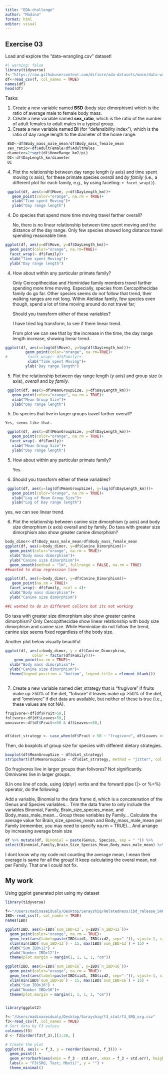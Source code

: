 ```yaml
---
title: "EDA-challenge"
author: "Madina"
format: html
editor: visual
---
```


## Exercise 03

Load and explore the “data-wrangling.csv” dataset!

```r
#| warning: false
library(tidyverse)
f<-"https://raw.githubusercontent.com/difiore/ada-datasets/main/data-wrangling.csv"
df<-read_csv(f, col_names = TRUE)
names(df)
head(df)
```

Tasks:

1.  Create a new variable named **BSD** (body size dimorphism) which is the ratio of average male to female body mass.
2.  Create a new variable named **sex_ratio**, which is the ratio of the number of adult females to adult males in a typical group.
3.  Create a new variable named **DI** (for “defensibility index”), which is the ratio of day range length to the diameter of the home range.

```r
 BSD<-df$Body_mass_male_mean/df$Body_mass_female_mean
 sex_ratio<-df$AdultFemale/df$AdultMales
 diameter=2*sqrt(df$HomeRange_km2/pi)
 DI<-df$DayLength_km/diameter
 DI
```

4.  Plot the relationship between day range length (y axis) and time spent moving (x axis), for these primate species *overall* and *by family* (i.e., a different plot for each family, e.g., by using faceting: `+ facet_wrap()`).

```r
 ggplot(df, aes(x=df$Move, y=df$DayLength_km))+
   geom_point(color="orange", na.rm = TRUE)+
   xlab("Time spent Moving")+
   ylab("Day range length")
```

4.  Do species that spend more time moving travel farther overall?

    No, there is no linear relationship between time spent moving and the distance of the day range. Only few species showed long distance travel spending reasonable time.

```r
ggplot(df, aes(x=df$Move, y=df$DayLength_km))+
  geom_point(color="orange", na.rm=TRUE)+
  facet_wrap(~ df$Family)+
  xlab("Time spent Moving")+
  ylab("Day range length")
```

4.  How about within any particular primate family?

    Only Cercopithecidae and Hominidae family members travel farther spending more time moving. Especially, species from Cercopithecidae family do go far. Other species seems do not follow that trend, their walking ranges are not long. Within Atelidae family, few species even though, spend a lot of time moving around do not travel far;

    Should you transform either of these variables?

    I have tried log transform, to see if there linear trend.

    From plot we can see that by the increase in the time, the day range length increase, showing linear trend.

```r
ggplot(df, aes(x=log(df$Move), y=log(df$DayLength_km)))+
         geom_point(color="orange", na.rm=TRUE)+
#         facet_wrap(~ df$Family)+
          xlab("Time spent Moving")+
         ylab("Day range length")

```

5.  Plot the relationship between day range length (y axis) and group size (x axis), *overall* and *by family*.

```r
 ggplot(df, aes(x=df$MeanGroupSize, y=df$DayLength_km))+
   geom_point(color="orange", na.rm = TRUE)+
   xlab("Mean Group Size")+
   ylab("Day range length")
```

5.  Do species that live in larger groups travel farther overall?

```         
Yes, seems like that.
```

```r
 ggplot(df, aes(x=df$MeanGroupSize, y=df$DayLength_km))+
   geom_point(color="orange", na.rm = TRUE)+
  facet_wrap(~ df$Family)+
   xlab("Mean Group Size")+
   ylab("Day range length")
```

5.  How about within any particular primate family?

    Yes.

6.  Should you transform either of these variables?

```r
 ggplot(df, aes(x=log(df$MeanGroupSize), y=log(df$DayLength_km)))+
   geom_point(color="orange", na.rm = TRUE)+
   xlab("Log of Mean Group Size")+
   ylab("Log of Day range length")
```

yes, we can see linear trend.

6.  Plot the relationship between canine size dimorphism (y axis) and body size dimorphism (x axis) overall and by family. Do taxa with greater size dimorphism also show greater canine dimorphism?

```r
body_dimor<-df$Body_mass_male_mean/df$Body_mass_female_mean
ggplot(df, aes(x=body_dimor, y=df$Canine_Dimorphism))+
  geom_point(color="orange", na.rm = TRUE)+
  xlab("Body mass dimorphism")+
  ylab("Canine size dimorphism")+
  geom_smooth(method = "lm", fullrange = FALSE, na.rm = TRUE)
##wanted to draw regression line
```
 
```r
ggplot(df, aes(x=body_dimor, y=df$Canine_Dimorphism))+
   geom_point(na.rm = TRUE)+
  facet_wrap(~ df$Family, ncol = 4)+
  xlab("Body mass dimorphism")+
  ylab("Canine size dimorphism")

##i wanted to do in different collors but its not working
```

 Do taxa with greater size dimorphism also show greater canine dimorphism?
  Only Cercopithecidae show linear relationship with body size dimorphism and canine size. While Hominidae do not follow the trend, canine size seems fixed regardless of the body size.
  
  Another plot below visually beautiful

```r
ggplot(df, aes(x=body_dimor, y = df$Canine_Dimorphism,
            color = factor(df$Family)))+
    geom_point(na.rm = TRUE)+
  xlab("Body mass dimorphism")+
  ylab("Canine size dimorphism")+
  theme(legend.position = "bottom", legend.title = element_blank())
 
```
  

7.  Create a new variable named diet_strategy that is “frugivore” if fruits make up \>50% of the diet, “folivore” if leaves make up \>50% of the diet, and “omnivore” if diet data are available, but neither of these is true (i.e., these values are not NA).



```r
frugivore<-df[df$Fruit>50,]
folivore<-df[df$Leaves>50,]
omnivore<-df[df$Fruit<=50 & df$Leaves<=50,]


df$diet_strategy <- case_when(df$Fruit > 50 ~ "frugivore", df$Leaves >= 50 ~ "folivore", (df$Fruit <= 50 & df$Leaves <= 50) ~ "omnivore")
```

Then, do boxplots of group size for species with different dietary strategies.

```r
boxplot(df$MeanGroupSize ~ df$diet_strategy)
stripchart(df$MeanGroupSize ~ df$diet_strategy, method = "jitter", col = "blue", vertical = TRUE, add = TRUE)


```

Do frugivores live in larger groups than folivores?
Not significantly. Omnivores live in larger groups.

8.In one line of code, using {dplyr} verbs and the forward pipe (\|\> or %\>%) operator, do the following: 

Add a variable, Binomial to the data frame d, which is a concatenation of the Genus and Species variables… Trim the data frame to only include the variables Binomial, Family, Brain_size_species_mean, and Body_mass_male_mean… Group these variables by Family… Calculate the average value for Brain_size_species_mean and Body_mass_male_mean per Family (remember, you may need to specify na.rm = TRUE)… And arrange by increasing average brain size

```r
df %>% mutate(df, Binomial = paste(Genus, Species, sep = " ")) %>%
select(Binomial,Family,Brain_Size_Species_Mean,Body_mass_male_mean) %>% group_by(Family) %>% summarize(n_cases = n(), AvB = mean(Brain_Size_Species_Mean, na.rm = TRUE), AvM = mean(Body_mass_male_mean, na.rm = TRUE)) %>% arrange(AvB)
```

I dont know why my code not counting the average mean, I mean their everage is same for all the group! It keep calculating the overal mean, not per Family. That one I could not fix.


## My work

Using ggplot generated plot using my dataset
``` r
library(tidyverse)

f<-"/Users/madinaseidualy/Desktop/Sarayshiq/Relatedness/ibd_release_SRQ_v9.csv"
IBD<-read_csv(f, col_names = TRUE)
names(IBD)

ggplot(IBD, aes(x=IBD$`sum_IBD>12`, y=IBD$`n_IBD>12`))+
  geom_point(color="orange", na.rm = TRUE)+
  geom_text(aes(label=paste(IBD$iid1, IBD$iid2, sep="-")), vjust=-1, size=3) +
  xlim(min(IBD$`sum_IBD>12`) - 15, max(IBD$`sum_IBD>12`) + 15) + 
  xlab("Sum IBD>12") +
  ylab("Number IBD>12")+
  theme(plot.margin = margin(1, 1, 1, 1, "cm"))

ggplot(IBD, aes(x=IBD$`sum_IBD>16`, y=IBD$`n_IBD>16`))+
  geom_point(color="orange", na.rm = TRUE)+
  geom_text(aes(label=paste(IBD$iid1, IBD$iid2, sep="-")), vjust=-1, size=3) +
  xlim(min(IBD$`sum_IBD>16`) - 15, max(IBD$`sum_IBD>16`) + 15) + 
  xlab("Sum IBD>16") +
  ylab("Number IBD>16")+
  theme(plot.margin = margin(1, 1, 1, 1, "cm"))


library(ggplot2)

f<-"/Users/madinaseidualy/Desktop/Sarayshiq/f3_stat/f3_SRQ_org.csv"
f3<-read_csv(f, col_names = TRUE)
# Sort data by F3 values
colnames(f3)
d <- f3[order(f3$f_3),][1:30, ]

# Create the plot
ggplot(d, aes(x = f_3, y = reorder(Source2, f_3))) +
  geom_point() +
  geom_errorbarh(aes(xmin = f_3 - std.err, xmax = f_3 + std.err), height = 0.2) +
  labs(x = "F3(SRQ, Test; Mbuti)", y = "") +
  theme_minimal()
```
